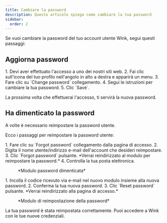 ```yaml
---
title: Cambiare la password
description: Questo articolo spiega come cambiare la tua password
sidebar:
  order: 2
---
```


Se vuoi cambiare la password del tuo account utente Wink, segui questi passaggi:

## Aggiorna password

<Steps>
  1. Devi aver effettuato l'accesso a uno dei nostri siti web.
  2. Fai clic sull'icona del tuo profilo nell'angolo in alto a destra e apparirà un menu.
  3. Fare clic su `Change password` collegamento.
  4. Segui le istruzioni per cambiare la tua password.
  5. Clic `Save`.
</Steps>


La prossima volta che effettuerai l'accesso, ti servirà la nuova password.

## Ha dimenticato la password

A volte è necessario reimpostare la password utente.

Ecco i passaggi per reimpostare la password utente:

<Steps>
  1. Fare clic su `Forgot password` collegamento dalla pagina di accesso.
  2. Digita il nome utente/indirizzo e-mail dell'account che desideri reimpostare.
  3. Clic `Forgot password` pulsante. *Verrai reindirizzato al modulo per reimpostare la password.*
  4. Controlla la tua posta elettronica.
</Steps>


<figure>
  <CloudinaryImage width="350" height="354" resize="scale" quality="best" alt="Ha dimenticato la password" src="academy/forgot-password" errorImage="noimage_opaque_nyrtl0.png" />

  <figcaption>*Modulo password dimenticata*</figcaption>
</figure>


<Steps>
  1. Incolla il codice ricevuto via e-mail nel nuovo modulo insieme alla nuova password.
  2. Conferma la tua nuova password.
  3. Clic `Reset password` pulsante. *Verrai reindirizzato alla pagina di accesso.*
</Steps>


<figure>
  <CloudinaryImage width="350" height="467" resize="scale" quality="best" alt="Reimposta password" src="academy/reset-password" errorImage="noimage_opaque_nyrtl0.png" />

  <figcaption>*Modulo di reimpostazione della password*</figcaption>
</figure>


La tua password è stata reimpostata correttamente. Puoi accedere a Wink con le tue nuove credenziali.

